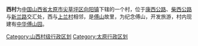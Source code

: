 '''西村'''为[[中华人民共和国|中国]][[山西省|山西省]][[太原市|太原市]][[尖草坪区|尖草坪区]][[向阳镇|向阳镇]]下辖的一个村，位于[[康西公路|康西公路]]、[[柴西公路|柴西公路]]与[[新兰路|新兰路]]交汇处，西与[[上兰村|上兰村]]相邻，是[[傅山|傅山]]故里，为纪念傅山，开发旅游，村内现建有[[中华傅山园|中华傅山园]]。

{{山西行政区划小作品}}
[[Category:山西村级行政区划|Category:山西村级行政区划]]
[[Category:太原行政区划|Category:太原行政区划]]